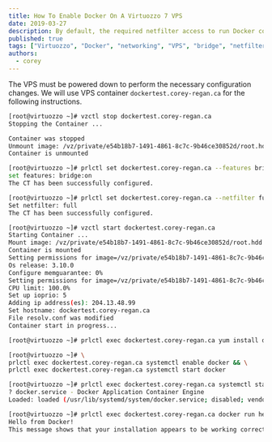 ```yaml
---
title: How To Enable Docker On A Virtuozzo 7 VPS
date: 2019-03-27
description: By default, the required netfilter access to run Docker containers isn't sufficient on Virtuozzo VPSs
published: true
tags: ["Virtuozzo", "Docker", "networking", "VPS", "bridge", "netfilter"]
authors:
  - corey
---
```


The VPS must be powered down to perform the necessary configuration changes.
We will use VPS container `dockertest.corey-regan.ca` for the following instructions.

``` bash title="Stop the running VPS"
[root@virtuozzo ~]# vzctl stop dockertest.corey-regan.ca
Stopping the Container ...

Container was stopped
Unmount image: /vz/private/e54b18b7-1491-4861-8c7c-9b46ce30852d/root.hdd
Container is unmounted
```

``` bash title="Enable network bridging on the VPS"
[root@virtuozzo ~]# prlctl set dockertest.corey-regan.ca --features bridge:on
set features: bridge:on
The CT has been successfully configured.
```

``` bash title="Enable full access to netfilter features for the VPS"
[root@virtuozzo ~]# prlctl set dockertest.corey-regan.ca --netfilter full
Set netfilter: full
The CT has been successfully configured.
```

``` bash title="Restart the VPS"
[root@virtuozzo ~]# vzctl start dockertest.corey-regan.ca
Starting Container ...
Mount image: /vz/private/e54b18b7-1491-4861-8c7c-9b46ce30852d/root.hdd
Container is mounted
Setting permissions for image=/vz/private/e54b18b7-1491-4861-8c7c-9b46ce30852d/root.hdd
Os release: 3.10.0
Configure memguarantee: 0%
Setting permissions for image=/vz/private/e54b18b7-1491-4861-8c7c-9b46ce30852d/root.hdd
CPU limit: 100.0%
Set up ioprio: 5
Adding ip address(es): 204.13.48.99
Set hostname: dockertest.corey-regan.ca
File resolv.conf was modified
Container start in progress...
```

``` bash title="Install Docker on the VPS, assuming the repo is already configured"
[root@virtuozzo ~]# prlctl exec dockertest.corey-regan.ca yum install docker -y
```

``` bash title="Enable the Docker service for automatic startup on system reboot, and start the Docker service on the VPS"
[root@virtuozzo ~]# \
prlctl exec dockertest.corey-regan.ca systemctl enable docker && \
prlctl exec dockertest.corey-regan.ca systemctl start docker
```

``` bash title="Verify the Docker service is running as expected on the VPS"
[root@virtuozzo ~]# prlctl exec dockertest.corey-regan.ca systemctl status docker
? docker.service - Docker Application Container Engine
Loaded: loaded (/usr/lib/systemd/system/docker.service; disabled; vendor preset: disabled)
```

``` bash title="Verify Docker can run the included hello-world container"
[root@virtuozzo ~]# prlctl exec dockertest.corey-regan.ca docker run hello-world
Hello from Docker!
This message shows that your installation appears to be working correctly.
```
